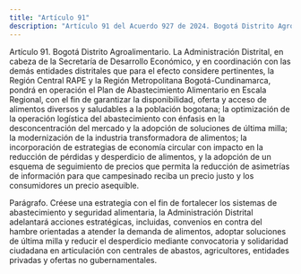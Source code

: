 ```yaml
---
title: "Artículo 91"
description: "Artículo 91 del Acuerdo 927 de 2024. Bogotá Distrito Agroalimentario."
---
```


Artículo 91. Bogotá Distrito Agroalimentario. La Administración Distrital, en cabeza de la Secretaría de Desarrollo Económico, y en coordinación con las demás entidades distritales que para el efecto considere pertinentes, la Región Central RAPE y la Región Metropolitana Bogotá-Cundinamarca, pondrá en operación el Plan de Abastecimiento Alimentario en Escala Regional, con el fin de garantizar la disponibilidad, oferta y acceso de alimentos diversos y saludables a la población bogotana; la optimización de la operación logística del abastecimiento con énfasis en la desconcentración del mercado y la adopción de soluciones de última milla; la modernización de la industria transformadora de alimentos; la incorporación de estrategias de economía circular con impacto en la reducción de pérdidas y desperdicio de alimentos, y la adopción de un esquema de seguimiento de precios que permita la reducción de asimetrías de información para que campesinado reciba un precio justo y los consumidores un precio asequible.
 
Parágrafo. Créese una estrategia con el fin de fortalecer los sistemas de abastecimiento y seguridad alimentaria, la Administración Distrital adelantará acciones estratégicas, incluidas, convenios en contra del hambre orientadas a atender la demanda de alimentos, adoptar soluciones de última milla y reducir el desperdicio mediante convocatoria y solidaridad ciudadana en articulación con centrales de abastos, agricultores, entidades privadas y ofertas no gubernamentales.